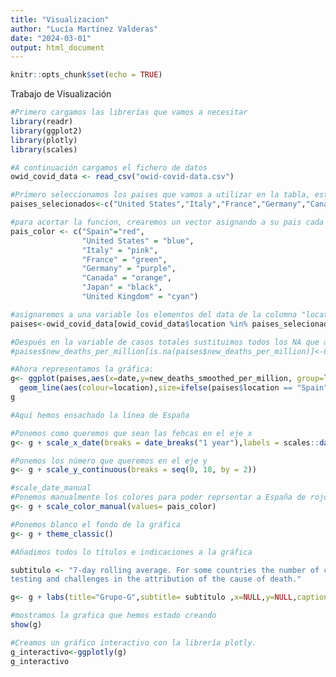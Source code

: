 ```yaml
---
title: "Visualizacion"
author: "Lucía Martínez Valderas"
date: "2024-03-01"
output: html_document
---
```


```r
knitr::opts_chunk$set(echo = TRUE)
```

Trabajo de Visualización
```r
#Primero cargamos las librerías que vamos a necesitar
library(readr)
library(ggplot2)
library(plotly)
library(scales)

#A continuación cargamos el fichero de datos
owid_covid_data <- read_csv("owid-covid-data.csv")

#Primero seleccionamos los paises que vamos a utilizar en la tabla, este será nuestro nuevo data frame con el que vamos a crear la gráfica:
paises_selecionados<-c("United States","Italy","France","Germany","Canada","Japan","United Kingdom","Spain")

#para acortar la funcion, crearemos un vector asignando a su pais cada color
pais_color <- c("Spain"="red",
                "United States" = "blue",
                "Italy" = "pink",
                "France" = "green",
                "Germany" = "purple",
                "Canada" = "orange",
                "Japan" = "black",
                "United Kingdom" = "cyan")

#asignaremos a una variable los elementos del data de la columna "location" los cuales coinciden con nuestro vector "paises_seleccionados
paises<-owid_covid_data[owid_covid_data$location %in% paises_selecionados, ]

#Después en la variable de casos totales sustituimos todos los NA que aparecen por 0
#paises$new_deaths_per_million[is.na(paises$new_deaths_per_million)]<-0
```


```r
#Ahora representamos la gráfica:
g<- ggplot(paises,aes(x=date,y=new_deaths_smoothed_per_million, group=location))+
  geom_line(aes(colour=location),size=ifelse(paises$location == "Spain",1.5,0.5))
g
```


```r
#Aquí hemos ensachado la línea de España

#Ponemos como queremos que sean las fehcas en el eje x
g<- g + scale_x_date(breaks = date_breaks("1 year"),labels = scales::date_format("%b %d, %Y")) 

#Ponemos los número que queremos en el eje y
g<- g + scale_y_continuous(breaks = seq(0, 18, by = 2)) 

#scale_date_manual
#Ponemos manualmente los colores para poder reprsentar a España de rojo
g<- g + scale_color_manual(values= pais_color)

#Ponemos blanco el fondo de la gráfica
g<- g + theme_classic()

#Añadimos todos lo títulos e indicaciones a la gráfica

subtitulo <- "7-day rolling average. For some countries the number of confirmed deaths is much lower than the true number of deaths. This is because of limited
testing and challenges in the attribution of the cause of death."

g<- g + labs(title="Grupo-G",subtitle= subtitulo ,x=NULL,y=NULL,caption="Source: Johns Hopkins University CSSE COVID-19 Data")

#mostramos la grafica que hemos estado creando
show(g)

#Creamos un gráfico interactivo con la librería plotly.
g_interactivo<-ggplotly(g)
g_interactivo

```

